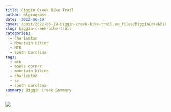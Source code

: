 ```yaml
---
title: Biggin Creek Bike Trail
author: mtgingrass
date: '2022-06-19'
cover: /post/2022-06-19-biggin-creek-bike-trail.en_files/BigginCreekBikeTrail.jpg
slug: biggin-creek-bike-trail
categories:
  - Charleston
  - Mountain Biking
  - MTB
  - South Carolina
tags:
  - mtb
  - monks corner
  - mountain biking
  - charleston
  - sc
  - south carolina
summary: Biggin Creek Summary
---
```


![](/post/2022-06-19-biggin-creek-bike-trail.en_files/BigginCreekBikeTrail.jpg)
